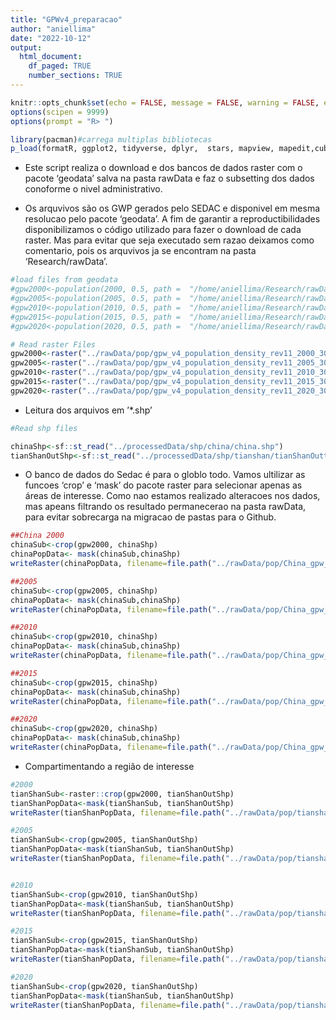 ```yaml
---
title: "GPWv4_preparacao"
author: "aniellima"
date: "2022-10-12"
output:
  html_document: 
    df_paged: TRUE
    number_sections: TRUE
---
```


```r
knitr::opts_chunk$set(echo = FALSE, message = FALSE, warning = FALSE, error = FALSE)
options(scipen = 9999)
options(prompt = "R> ")
```



```r
library(pacman)#carrega multiplas bibliotecas
p_load(formatR, ggplot2, tidyverse, dplyr,  stars, mapview, mapedit,cubeview, sf, units, data.table, dplyr, raster, rasterVis, viridis, ggpubr, rgeos,  exactextractr, knitr, geodata)
```

* Este script realiza o download e dos bancos de dados raster com o pacote 'geodata' salva na pasta rawData e faz o subsetting dos dados conoforme o nivel administrativo.


* Os arquvivos são os GWP gerados pelo SEDAC e disponivel em mesma resolucao pelo pacote 'geodata'. A fim de garantir a reproductibilidades disponibilizamos o código utilizado para fazer o download de cada raster. Mas para evitar que seja executado sem razao deixamos como comentario, pois os arquvivos ja se encontram na pasta 'Research/rawData'.  

```r
#load files from geodata
#gpw2000<-population(2000, 0.5, path =  "/home/aniellima/Research/rawData")
#gpw2005<-population(2005, 0.5, path =  "/home/aniellima/Research/rawData")
#gpw2010<-population(2010, 0.5, path =  "/home/aniellima/Research/rawData")
#gpw2015<-population(2015, 0.5, path =  "/home/aniellima/Research/rawData")
#gpw2020<-population(2020, 0.5, path =  "/home/aniellima/Research/rawData")

# Read raster Files
gpw2000<-raster("../rawData/pop/gpw_v4_population_density_rev11_2000_30s.tif")
gpw2005<-raster("../rawData/pop/gpw_v4_population_density_rev11_2005_30s.tif")
gpw2010<-raster("../rawData/pop/gpw_v4_population_density_rev11_2010_30s.tif")
gpw2015<-raster("../rawData/pop/gpw_v4_population_density_rev11_2015_30s.tif")
gpw2020<-raster("../rawData/pop/gpw_v4_population_density_rev11_2020_30s.tif")  
```

* Leitura dos arquivos em '*.shp'


```r
#Read shp files

chinaShp<-sf::st_read("../processedData/shp/china/china.shp")
tianShanOutShp<-sf::st_read("../processedData/shp/tianshan/tianShanOutter.shp")
```


* O banco de dados do Sedac é para o globlo todo. Vamos ultilizar as funcoes 'crop' e 'mask' do pacote raster para selecionar apenas as áreas de interesse. Como nao estamos realizado alteracoes nos dados, mas apeans filtrando os resultado permanecerao na pasta rawData, para evitar sobrecarga na migracao de pastas para o Github.


```r
##China 2000
chinaSub<-crop(gpw2000, chinaShp)
chinaPopData<- mask(chinaSub,chinaShp)
writeRaster(chinaPopData, filename=file.path("../rawData/pop/China_gpw_v4_population_density_rev11_2000_30s.tif"), format="GTiff", overwrite=TRUE)

##2005
chinaSub<-crop(gpw2005, chinaShp)
chinaPopData<- mask(chinaSub,chinaShp)
writeRaster(chinaPopData, filename=file.path("../rawData/pop/China_gpw_v4_population_density_rev11_2005_30s.tif"), format="GTiff", overwrite=TRUE)

##2010
chinaSub<-crop(gpw2010, chinaShp)
chinaPopData<- mask(chinaSub,chinaShp)
writeRaster(chinaPopData, filename=file.path("../rawData/pop/China_gpw_v4_population_density_rev11_2010_30s.tif"), format="GTiff", overwrite=TRUE)

##2015
chinaSub<-crop(gpw2015, chinaShp)
chinaPopData<- mask(chinaSub,chinaShp)
writeRaster(chinaPopData, filename=file.path("../rawData/pop/China_gpw_v4_population_density_rev11_2015_30s.tif"), format="GTiff", overwrite=TRUE)

##2020
chinaSub<-crop(gpw2020, chinaShp)
chinaPopData<- mask(chinaSub,chinaShp)
writeRaster(chinaPopData, filename=file.path("../rawData/pop/China_gpw_v4_population_density_rev11_2020_30s.tif"), format="GTiff", overwrite=TRUE)
```


*   Compartimentando a região de interesse

```r
#2000
tianShanSub<-raster::crop(gpw2000, tianShanOutShp)
tianShanPopData<-mask(tianShanSub, tianShanOutShp)
writeRaster(tianShanPopData, filename=file.path("../rawData/pop/tianshan_gpw_v4_population_density_rev11_2000_30s.tif"), format="GTiff", overwrite=TRUE)

#2005
tianShanSub<-crop(gpw2005, tianShanOutShp)
tianShanPopData<-mask(tianShanSub, tianShanOutShp)
writeRaster(tianShanPopData, filename=file.path("../rawData/pop/tianshan_gpw_v4_population_density_rev11_2005_30s.tif"), format="GTiff", overwrite=TRUE)


#2010
tianShanSub<-crop(gpw2010, tianShanOutShp)
tianShanPopData<-mask(tianShanSub, tianShanOutShp)
writeRaster(tianShanPopData, filename=file.path("../rawData/pop/tianshan_gpw_v4_population_density_rev11_2010_30s.tif"), format="GTiff", overwrite=TRUE)

#2015
tianShanSub<-crop(gpw2015, tianShanOutShp)
tianShanPopData<-mask(tianShanSub, tianShanOutShp)
writeRaster(tianShanPopData, filename=file.path("../rawData/pop/tianshan_gpw_v4_population_density_rev11_2015_30s.tif"), format="GTiff", overwrite=TRUE)

#2020
tianShanSub<-crop(gpw2020, tianShanOutShp)
tianShanPopData<-mask(tianShanSub, tianShanOutShp)
writeRaster(tianShanPopData, filename=file.path("../rawData/pop/tianshan_gpw_v4_population_density_rev11_2020_30s.tif"), format="GTiff", overwrite=TRUE)
```



